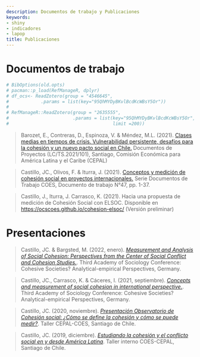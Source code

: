 ```yaml
---
description: Documentos de trabajo y Publicaciones 
keywords:
- shiny
- indicadores
- lapop
title: Publicaciones
---
```


# Documentos de trabajo

```r
# BibOptions(old.opts)
# pacman::p_load(RefManageR, dplyr)
# df_ocs<- ReadZotero(group = "4546645",
#            .params = list(key="95QhMYDyBKvlBcdKcWBsY5Or"))
# 
# RefManageR::ReadZotero(group = "2635555",
#                        .params = list(key="95QhMYDyBKvlBcdKcWBsY5Or",
#                                       limit =200)) 
```

> Barozet, E., Contreras, D., Espinoza, V. & Méndez, M.L. (2021). [Clases medias en tiempos de crisis. Vulnerabilidad persistente, desafíos para la cohesión y un nuevo pacto social en Chile.](https://repositorio.cepal.org/bitstream/handle/11362/47184/1/S2100412_es.pdf){target="_blank"} Documentos de Proyectos (LC/TS.2021/101), Santiago, Comisión Económica para América Latina y el Caribe (CEPAL)


> Castillo, JC., Olivos, F. & Iturra, J. (2021). [Conceptos y medición de cohesión social en proyectos internacionales.](https://drive.google.com/file/d/1FvmVhdYaT_Tg4fNyUKSshv45uJdJkTWo/view){target="_blank"} Serie Documentos de Trabajo COES, Documento de trabajo N°47, pp. 1-37.

> Castillo, J., Iturra, J. Carrasco, K. (2021). Hacia una propuesta de medición de Cohesión Social con ELSOC. Disponible en [https://ocscoes.github.io/cohesion-elsoc/](https://ocscoes.github.io/cohesion-elsoc/){target="_blank"} (Versión preliminar)


# Presentaciones

> Castillo, JC. & Bargsted, M. (2022, enero). [_Measurement and Analysis of Social Cohesion: Perspectives from the Center of Social Conflict and Cohesion Studies._](https://ocscoes.github.io/presentaciones/RISC-bremen-january2022.html#1){target="_blank"}. Third Academy of Sociology Conference: Cohesive Societies? Analytical-empirical Perspectives, Germany.


> Castillo, JC., Carrasco, K. & Cáceres, I. (2021, septiembre). [_Concepts and measurement of social cohesion in international perspective._](https://ocscoes.github.io/presentaciones/presentation-cohesive-societies.html#1){target="_blank"}. Third Academy of Sociology Conference: Cohesive Societies? Analytical-empirical Perspectives, Germany.


> Castillo, JC. (2020, noviembre). [_Presentación Observatorio de Cohesión social: ¿Cómo se define la cohesión y cómo se puede medir?_](https://juancarloscastillo.github.io/jc-castillo/documents/conferencias/ocs_coes2020/ocs_coes.html#1). Taller CEPAL-COES, Santiago de Chile.


> Castillo, JC. (2019, diciembre). [_Estudiando la cohesión y el conflicto social en y desde América Latina_](https://juancarloscastillo.github.io/jc-castillo/documents/CEPAL2019/pres01.html#1). Taller interno COES-CEPAL, Santiago de Chile.
